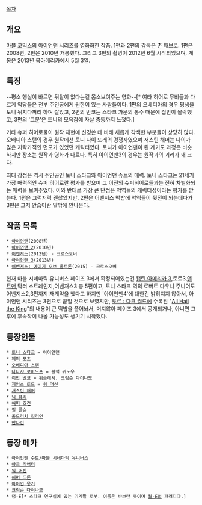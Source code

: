 [[목차]]
== 개요 ==
[[마블 코믹스]]의 [[아이언맨]] 시리즈를 [[영화]]화한 작품. 1편과 2편의 감독은 존 패브로. 1편은 2008편, 2편은 2010년 개봉했다. 그리고 3편의 촬영이 2012년 6월 시작되었으며, 개봉은 2013년 북아메리카에서 5월 3일.

== 특징 ==
--평소 행실이 바르면 뒤탈이 없다는걸 몸소보여주는 영화--[* 여타 히어로 무비들과 다르게 악당들은 전부 주인공에게 원한이 있는 사람들이다. 1편의 오베디아의 경우 평생을 토니 뒤치다꺼리 하며 살았고, 2편의 반코는 스타크 가문의 통수 때문에 집안이 몰락했고, 3편의 '그분'은 토니의 모욕감에 자살 충동까지 느꼈다.]

기타 슈퍼 히어로물이 원작 재현에 신경쓴 데 비해 새롭게 각색한 부분들이 상당히 많다. 오배디아 스탠의 경우 원작에선 토니 나이 또래의 경쟁자였으며 저스틴 해머는 나이가 많은 지략가적인 면모가 있었던 캐릭터였다. 토니가 아이언맨이 된 계기도 과정은 비슷하지만 장소는 원작과 영화가 다르다. 특히 아이언맨3의 경우는 원작과의 괴리가 꽤 크다.

최대 장점은 역시 주인공인 토니 스타크와 아이언맨 슈트의 매력.  토니 스타크는 21세기 가장 매력적인 슈퍼 히어로란 평가를 받으며 그 이전의 슈퍼히어로들과는 전혀 차별화되는 매력을 보여주었다.  이와 반대로 가장 큰 단점은 악역들의 캐릭터성이라는 평가를 받는다.  1편은 그럭저럭 괜찮았지만, 2편은 어벤저스 떡밥에 악역들이 뒷전이 되는데다가 3편은 그저 안습이란 말밖에 안나온다.

== 작품 목록 ==
 * [[아이언맨(영화)|아이언맨]](2008년)
 * [[아이언맨 2]](2010년)
 * [[어벤져스]](2012년) - 크로스오버
 * [[아이언맨 3]](2013년)
 * [[어벤져스: 에이지 오브 울트론]](2015) - 크로스오버

현재 마블 시네마틱 유니버스 페이즈 3에서 확정되어있는건 [[캡틴 아메리카 3]],토르3,[[앤트맨(영화)|앤트맨]],닥터 스트레인지,어벤져스3 총 5편이고, 토니 스타크 역의 로버트 다우니 주니어도 어벤져스2,3편까지 재계약을 했다고 하지만 '아이언맨4'에 대한건 밝혀지지 않아서, 아이언맨 시리즈는 3편으로 끝일 것으로 보였지만, [[토르 : 다크 월드]]에 수록된  "[[Marvel One Shot#s-2.5|All Hail the King]]"의 내용이 큰 떡밥을 풀어놔서, 머지않아 페이즈 3에서 공개되거나, 아니면 그 후에 후속작이 나올 가능성도 생기기 시작했다.

== 등장인물 ==
 * [[토니 스타크(마블 시네마틱 유니버스)|토니 스타크]] = 아이언맨
 * [[페퍼 포츠(마블 시네마틱 유니버스)|페퍼 포츠]]
 * [[오베디아 스탠]]
 * [[나타샤 로마노프]] = 블랙 위도우
 * [[이반 반코]] = [[위플래시]], 크림슨 다이나모
 * [[제임스 로드]] = [[워 머신]]
 * [[저스틴 해머]]
 * [[닉 퓨리(마블 시네마틱 유니버스)|닉 퓨리]]
 * [[해피 호건]]
 * [[필 콜슨]]
 * [[올드리치 킬리언]]
 * [[만다린(마블 코믹스)#s-2|만다린]]

== 등장 메카 ==
 * [[아이언맨 수트/마블 시네마틱 유니버스]]
 * [[아크 리액터]]
 * [[워 머신]]
 * [[해머 드론]]
 * [[아이언 몽거]]
 * [[크림슨 다이나모]]
 * 덤-E[* 스타크 연구실에 있는 기계팔 로봇. 이름은 바보란 뜻이며 [[월-E]]의 패러디다.]
